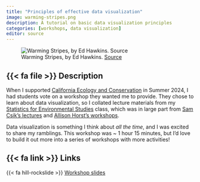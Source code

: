 ```yaml
---
title: "Principles of effective data visualization"
image: warming-stripes.png
description: A tutorial on basic data visualization principles
categories: [workshops, data visualization]
editor: source
---
```


![Warming Stripes, by Ed Hawkins. [Source](https://showyourstripes.info/s/globe)](warming-stripes.png){description="Ed Hawkins's visualization of global temperature change in degrees Celsius relative to average temperatures from 1961 - 2010." fig-alt="An image where many stripes colored blue to red are arranged in chronological order from left to right. As time moves on to the right, the stripes turn red indicating higher temperatures relative to the average from 1961 - 2010."}

## {{< fa file >}} Description

When I supported [California Ecology and Conservation](https://ucnrs.org/teaching/cec/) in Summer 2024, I had students vote on a workshop they wanted me to provide. They chose to learn about data visualization, so I collated lecture materials from my [Statistics for Environmental Studies](https://envs-193ds.com/) class, which was in large part from [Sam Csik's lectures](https://samanthacsik.github.io/EDS-240-data-viz/) and [Allison Horst's workshops](https://docs.google.com/presentation/u/1/d/1EA_PfTiSXh8J0JH03d1pcA6luVJeN2oUGozxhZoiydQ/edit#slide=id.g7420956e08_0_369).  

Data visualization is something I think about _all the time_, and I was excited to share my ramblings. This workshop was ~ 1 hour 15 minutes, but I'd love to build it out more into a series of workshops with more activities!

## {{< fa link >}} Links

{{< fa hill-rockslide >}} [Workshop slides](2024-06_data-visualization.pdf)





